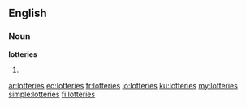 ==English==

===Noun===
'''lotteries'''

# {{plural of|[[lottery]]}}

[[ar:lotteries]]
[[eo:lotteries]]
[[fr:lotteries]]
[[io:lotteries]]
[[ku:lotteries]]
[[my:lotteries]]
[[simple:lotteries]]
[[fi:lotteries]]